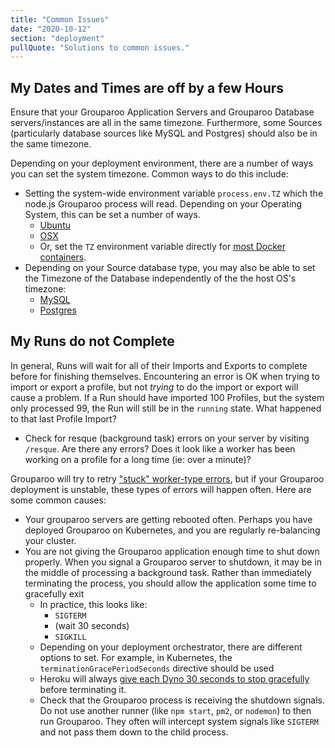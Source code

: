 ```yaml
---
title: "Common Issues"
date: "2020-10-12"
section: "deployment"
pullQuote: "Solutions to common issues."
---
```


## My Dates and Times are off by a few Hours

Ensure that your Grouparoo Application Servers and Grouparoo Database servers/instances are all in the same timezone. Furthermore, some Sources (particularly database sources like MySQL and Postgres) should also be in the same timezone.

Depending on your deployment environment, there are a number of ways you can set the system timezone. Common ways to do this include:

- Setting the system-wide environment variable `process.env.TZ` which the node.js Grouparoo process will read. Depending on your Operating System, this can be set a number of ways.
  - [Ubuntu](https://linuxize.com/post/how-to-set-or-change-timezone-on-ubuntu-18-04/)
  - [OSX](https://support.apple.com/en-us/HT203413)
  - Or, set the `TZ` environment variable directly for [most Docker containers](https://stackoverflow.com/questions/57607381/how-do-i-change-timezone-in-a-docker-container).
- Depending on your Source database type, you may also be able to set the Timezone of the Database independently of the the host OS's timezone:
  - [MySQL](https://phoenixnap.com/kb/change-mysql-time-zone)
  - [Postgres](https://kb.objectrocket.com/postgresql/postgresql-set-time-zone-1064)

## My Runs do not Complete

In general, Runs will wait for all of their Imports and Exports to complete before for finishing themselves. Encountering an error is OK when trying to import or export a profile, but not _trying_ to do the import or export will cause a problem. If a Run should have imported 100 Profiles, but the system only processed 99, the Run will still be in the `running` state. What happened to that last Profile Import?

- Check for resque (background task) errors on your server by visiting `/resque`. Are there any errors? Does it look like a worker has been working on a profile for a long time (ie: over a minute)?

Grouparoo will try to retry ["stuck" worker-type errors](https://github.com/actionhero/node-resque#failed-worker-management), but if your Grouparoo deployment is unstable, these types of errors will happen often. Here are some common causes:

- Your grouparoo servers are getting rebooted often. Perhaps you have deployed Grouparoo on Kubernetes, and you are regularly re-balancing your cluster.
- You are not giving the Grouparoo application enough time to shut down properly. When you signal a Grouparoo server to shutdown, it may be in the middle of processing a background task. Rather than immediately terminating the process, you should allow the application some time to gracefully exit
  - In practice, this looks like:
    - `SIGTERM`
    - (wait 30 seconds)
    - `SIGKILL`
  - Depending on your deployment orchestrator, there are different options to set. For example, in Kubernetes, the `terminationGracePeriodSeconds` directive should be used
  - Heroku will always [give each Dyno 30 seconds to stop gracefully](https://devcenter.heroku.com/articles/dynos#graceful-shutdown-with-sigterm) before terminating it.
  - Check that the Grouparoo process is receiving the shutdown signals. Do not use another runner (like `npm start`, `pm2`, or `nodemon`) to then run Grouparoo. They often will intercept system signals like `SIGTERM` and not pass them down to the child process.
